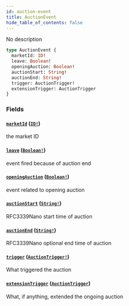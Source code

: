 ```yaml
---
id: auction-event
title: AuctionEvent
hide_table_of_contents: false
---
```



No description

```graphql
type AuctionEvent {
  marketId: ID!
  leave: Boolean!
  openingAuction: Boolean!
  auctionStart: String!
  auctionEnd: String!
  trigger: AuctionTrigger!
  extensionTrigger: AuctionTrigger
}
```


### Fields

#### [`marketId`](#) ([`ID!`](/docs/testnet/graphql/scalars/id))

the market ID


#### [`leave`](#) ([`Boolean!`](/docs/testnet/graphql/scalars/boolean))

event fired because of auction end


#### [`openingAuction`](#) ([`Boolean!`](/docs/testnet/graphql/scalars/boolean))

event related to opening auction


#### [`auctionStart`](#) ([`String!`](/docs/testnet/graphql/scalars/string))

RFC3339Nano start time of auction


#### [`auctionEnd`](#) ([`String!`](/docs/testnet/graphql/scalars/string))

RFC3339Nano optional end time of auction


#### [`trigger`](#) ([`AuctionTrigger!`](/docs/testnet/graphql/enums/auction-trigger))

What triggered the auction


#### [`extensionTrigger`](#) ([`AuctionTrigger`](/docs/testnet/graphql/enums/auction-trigger))

What, if anything, extended the ongoing auction




